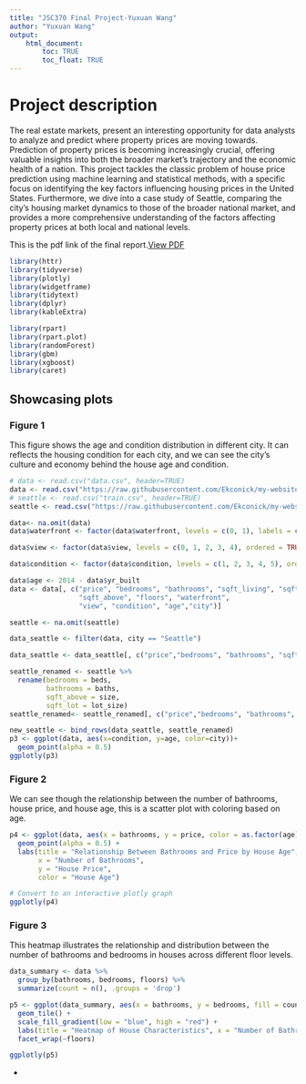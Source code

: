 ```yaml
---
title: "JSC370 Final Project-Yuxuan Wang"
author: "Yuxuan Wang"
output: 
    html_document:
        toc: TRUE
        toc_float: TRUE
---
```


# Project description

The real estate markets, present an interesting opportunity for data analysts to analyze and predict where property prices are moving towards. Prediction of property prices is becoming increasingly crucial, offering valuable insights into both the broader market's trajectory and the economic health of a nation. This project tackles the classic problem of house price prediction using machine learning and statistical methods, with a specific focus on identifying the key factors influencing housing prices in the United States. Furthermore, we dive into a case study of Seattle, comparing the city's housing market dynamics to those of the broader national market, and provides a more comprehensive understanding of the factors affecting property prices at both local and national levels.

This is the pdf link of the final report.[View PDF](JSC370 Final.pdf)


```r
library(httr)
library(tidyverse)
library(plotly)
library(widgetframe)
library(tidytext)
library(dplyr)
library(kableExtra)

library(rpart)
library(rpart.plot)
library(randomForest)
library(gbm)
library(xgboost)
library(caret)

```



## Showcasing plots {.tabset}
### Figure 1
This figure shows the age and condition distribution in different city. It can reflects the housing condition for each city, and we can see the city's culture and economy behind the house age and condition.
```r
# data <- read.csv("data.csv", header=TRUE)
data <- read.csv("https://raw.githubusercontent.com/Ekconick/my-website/main/data.csv", header=TRUE)
# seattle <- read.csv("train.csv", header=TRUE)
seattle <- read.csv("https://raw.githubusercontent.com/Ekconick/my-website/main/train.csv", header=TRUE)

data<- na.omit(data)
data$waterfront <- factor(data$waterfront, levels = c(0, 1), labels = c("No", "Yes"))

data$view <- factor(data$view, levels = c(0, 1, 2, 3, 4), ordered = TRUE)

data$condition <- factor(data$condition, levels = c(1, 2, 3, 4, 5), ordered = TRUE)

data$age <- 2014 - data$yr_built
data <- data[, c("price", "bedrooms", "bathrooms", "sqft_living", "sqft_lot", 
                 "sqft_above", "floors", "waterfront", 
                 "view", "condition", "age","city")]

seattle <- na.omit(seattle)

data_seattle <- filter(data, city == "Seattle")

data_seattle <- data_seattle[, c("price","bedrooms", "bathrooms", "sqft_above", "sqft_lot")]

seattle_renamed <- seattle %>%
  rename(bedrooms = beds, 
         bathrooms = baths, 
         sqft_above = size, 
         sqft_lot = lot_size)
seattle_renamed<- seattle_renamed[, c("price","bedrooms", "bathrooms", "sqft_above", "sqft_lot")]

new_seattle <- bind_rows(data_seattle, seattle_renamed)
p3 <- ggplot(data, aes(x=condition, y=age, color=city))+
  geom_point(alpha = 0.5)
ggplotly(p3)
```


### Figure 2
We can see though the relationship between the number of bathrooms, house price, and house age, this is a scatter plot with coloring based on age.
```r
p4 <- ggplot(data, aes(x = bathrooms, y = price, color = as.factor(age))) +
  geom_point(alpha = 0.5) + 
  labs(title = "Relationship Between Bathrooms and Price by House Age",
       x = "Number of Bathrooms",
       y = "House Price",
       color = "House Age")

# Convert to an interactive plotly graph
ggplotly(p4)
```
### Figure 3
This heatmap illustrates the relationship and distribution between the number of bathrooms and bedrooms in houses across different floor levels.
```r
data_summary <- data %>%
  group_by(bathrooms, bedrooms, floors) %>%
  summarize(count = n(), .groups = 'drop')

p5 <- ggplot(data_summary, aes(x = bathrooms, y = bedrooms, fill = count)) +
  geom_tile() +
  scale_fill_gradient(low = "blue", high = "red") +
  labs(title = "Heatmap of House Characteristics", x = "Number of Bathrooms", y = "Number of Bedrooms") +
  facet_wrap(~floors)

ggplotly(p5)
```






{-}

